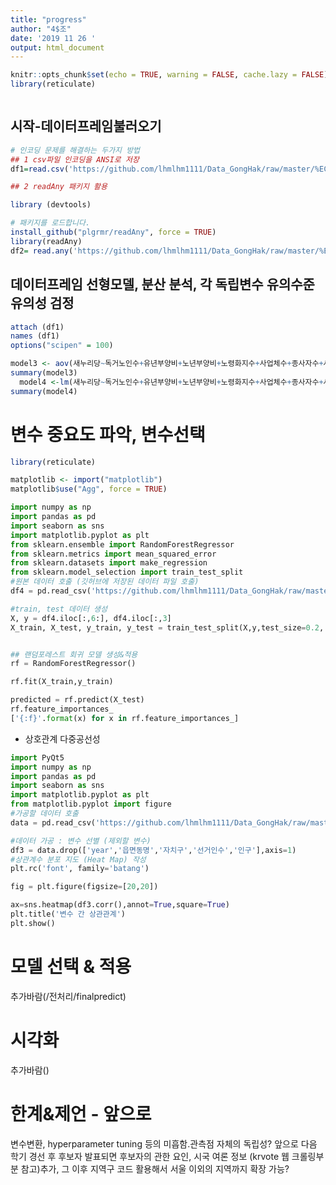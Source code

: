---
title: "progress"
author: "4$조"
date: '2019 11 26 '
output: html_document
---

```{r setup, include=FALSE, warning=FALSE,message=FALSE,  }
knitr::opts_chunk$set(echo = TRUE, warning = FALSE, cache.lazy = FALSE)
library(reticulate)



```

## 시작-데이터프레임불러오기 
```{r read_csv_problems}
# 인코딩 문제를 해결하는 두가지 방법
## 1 csv파일 인코딩을 ANSI로 저장
df1=read.csv('https://github.com/lhmlhm1111/Data_GongHak/raw/master/%EC%A0%84%EC%B2%98%EB%A6%AC/%EC%86%8C%EB%93%9D%EB%B0%98%EC%98%81%EC%B5%9C%EC%A2%85.csv',header=T, sep=',')

## 2 readAny 패키지 활용

library (devtools)

# 패키지를 로드합니다.
install_github("plgrmr/readAny", force = TRUE)
library(readAny)
df2= read.any('https://github.com/lhmlhm1111/Data_GongHak/raw/master/%EC%A0%84%EC%B2%98%EB%A6%AC/%EC%86%8C%EB%93%9D%EB%B0%98%EC%98%81%EC%B5%9C%EC%A2%85.csv', header=T, sep=',')


```

## 데이터프레임 선형모델, 분산 분석, 각 독립변수 유의수준 유의성 검정

```{r F-test}
attach (df1)
names (df1)
options("scipen" = 100)

model3 <- aov(새누리당~독거노인수+유년부양비+노년부양비+노령화지수+사업체수+종사자수+사업체.창업률+기초수급자인원수+보육시설+금융기관+사업체.평균연령+인구+면적+인구밀도+ 소득)
summary(model3)
  model4 <-lm(새누리당~독거노인수+유년부양비+노년부양비+노령화지수+사업체수+종사자수+사업체.창업률+기초수급자인원수+보육시설+금융기관+사업체.평균연령+인구+면적+인구밀도+ 소득)
summary(model4)
```
 
# 변수 중요도 파악, 변수선택 
```{r multivariate selection 1}

library(reticulate)

matplotlib <- import("matplotlib")
matplotlib$use("Agg", force = TRUE)
```


```{python multivariate selection2} 

import numpy as np
import pandas as pd
import seaborn as sns
import matplotlib.pyplot as plt
from sklearn.ensemble import RandomForestRegressor
from sklearn.metrics import mean_squared_error
from sklearn.datasets import make_regression
from sklearn.model_selection import train_test_split
#원본 데이터 호출 (깃허브에 저장된 데이터 파일 호출)
df4 = pd.read_csv('https://github.com/lhmlhm1111/Data_GongHak/raw/master/11-22totaldata.txt', encoding='utf-8', sep=',')

#train, test 데이터 생성
X, y = df4.iloc[:,6:], df4.iloc[:,3]
X_train, X_test, y_train, y_test = train_test_split(X,y,test_size=0.2, random_state=0)


## 랜덤포레스트 회귀 모델 생성&적용
rf = RandomForestRegressor()

rf.fit(X_train,y_train)

predicted = rf.predict(X_test)
rf.feature_importances_
['{:f}'.format(x) for x in rf.feature_importances_]

```


 + 상호관계 다중공선성

 
```{python multicollinearity}
import PyQt5
import numpy as np
import pandas as pd
import seaborn as sns
import matplotlib.pyplot as plt
from matplotlib.pyplot import figure
#가공할 데이터 호출
data = pd.read_csv('https://github.com/lhmlhm1111/Data_GongHak/raw/master/11-22totaldata.txt',encoding='UTF-8',sep=',')

#데이터 가공 : 변수 선별 (제외할 변수)
df3 = data.drop(['year','읍면동명','자치구','선거인수','인구'],axis=1)
#상관계수 분포 지도 (Heat Map) 작성
plt.rc('font', family='batang')

fig = plt.figure(figsize=[20,20])

ax=sns.heatmap(df3.corr(),annot=True,square=True)
plt.title('변수 간 상관관계')
plt.show()
```
# 모델 선택 & 적용


추가바람(/전처리/finalpredict)

# 시각화 

추가바람()

# 한계&제언 - 앞으로 
 변수변환, hyperparameter tuning 등의 미흡함.관측점 자체의 독립성?
 앞으로 다음 학기 경선 후 후보자 발표되면 후보자의 관한 요인, 시국 여론 정보 (krvote 웹 크롤링부분 참고)추가, 그 이후 지역구 코드 활용해서 서울 이외의 지역까지 확장 가능?


 
 